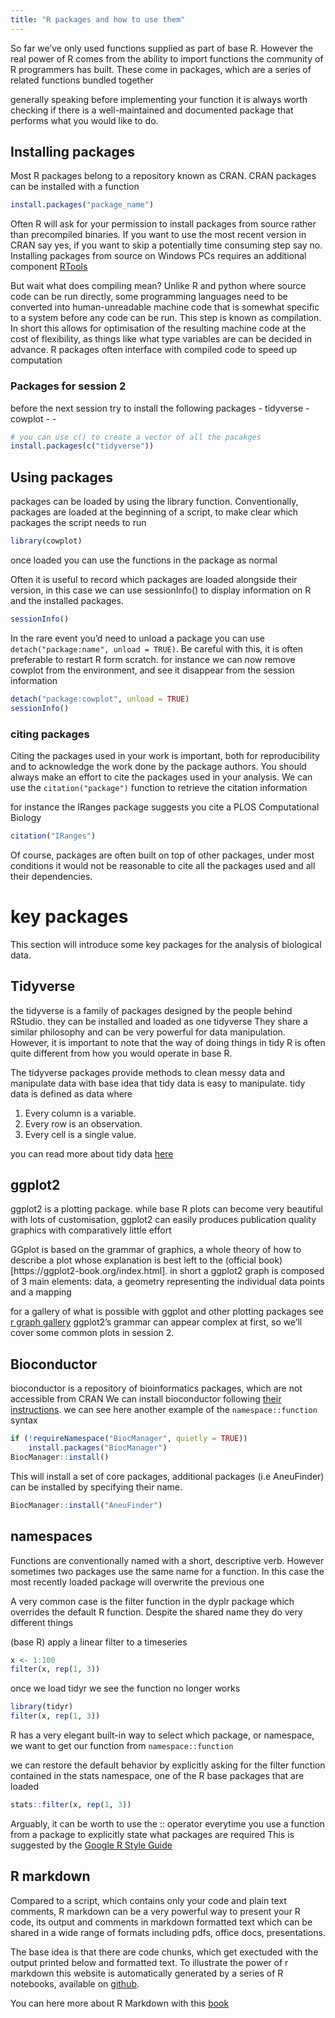 ---
title: "R packages and how to use them"
---

So far we've only used functions supplied as part of base R. However the real power of R comes from the ability to import functions
the community of R programmers has built. These come in packages, which are a series of related functions bundled together

generally speaking before implementing your function it is always worth checking if there is a well-maintained and documented package that performs what you would like to do. 

## Installing packages

Most R packages belong to a repository known as CRAN. CRAN packages can be installed with a function 
```{r, eval=F}
install.packages("package_name")
```

Often R will ask for your permission to install packages from source rather than precompiled binaries. If you want to use the most recent version in CRAN say yes, if you want to skip a potentially time consuming step say no. Installing packages from source on Windows PCs requires an additional component [RTools](https://cran.r-project.org/bin/windows/Rtools/) 

But wait what does compiling mean? Unlike R and python where source code can be run directly, some programming languages
need to be converted into human-unreadable machine code that is somewhat specific to a system before any code can be run. 
This step is known as compilation. In short this allows for optimisation of the resulting machine code at the cost of flexibility, as things like what type variables are can be decided in advance. 
R packages often interface with compiled code to speed up computation

### Packages for session 2 

before the next session try to install the following packages 
- tidyverse
- cowplot
- 
-

```{r, eval = FALSE, }
# you can use c() to create a vector of all the pacakges 
install.packages(c("tidyverse"))
```

## Using packages 

packages can be loaded by using the library function.
Conventionally, packages are loaded at the beginning of a script, 
to make clear which packages the script needs to run

```{r warning=TRUE}
library(cowplot)
```

once loaded you can use the functions in the package as normal

Often it is useful to record which packages are loaded alongside their version, in this case we can use sessionInfo() to display information on R and the installed packages. 
```{r}
sessionInfo()
```

In the rare event you'd need to unload a package you can use 
`detach("package:name", unload = TRUE)`. Be careful with this, it is often preferable to restart R form scratch.
for instance we can now remove cowplot from the environment, and see it disappear from the session information  
```{r}
detach("package:cowplot", unload = TRUE)
sessionInfo()
```

### citing packages

Citing the packages used in your work is important, both for reproducibility and to acknowledge the work done by the package authors. You should always make an effort to cite the packages used in your analysis.
We can use the `citation("package")` function to retrieve the citation information

for instance the IRanges package suggests you cite a PLOS Computational Biology
```{r}
citation("IRanges")
```
Of course, packages are often built on top of other packages, under most conditions it would not be reasonable to cite all the packages used and all their dependencies.

# key packages

This section will introduce some key packages for the analysis of biological data.

## Tidyverse

the tidyverse is a family of packages designed by the people behind RStudio.
they can be installed and loaded as one tidyverse
They share a similar philosophy and can be very powerful for data manipulation.
However, it is important to note that the way of doing things in tidy R is often quite
different from how you would operate in base R.

The tidyverse packages provide methods to clean messy data and manipulate data with base idea that 
tidy data is easy to manipulate. tidy data is defined as data where 
 
1. Every column is a variable.
2. Every row is an observation.
3. Every cell is a single value.

you can read more about tidy data [here](https://cran.r-project.org/web/packages/tidyr/vignettes/tidy-data.html)

## ggplot2 

ggplot2 is a plotting package. while base R plots can become very beautiful with lots of customisation,
ggplot2 can easily produces publication quality graphics with comparatively little effort

GGplot is based on the grammar of graphics, a whole theory of how to describe a plot whose explanation is 
best left to the (official book)[https://ggplot2-book.org/index.html]. in short a ggplot2 graph is composed
of 3 main elements: data, a geometry representing the individual data points and a mapping

for a gallery of what is possible with ggplot and other plotting packages see 
[r graph gallery ](https://www.r-graph-gallery.com/histogram)
ggplot2's grammar can appear complex at first, so we'll cover some common plots in session 2.

## Bioconductor 

bioconductor is a repository of bioinformatics packages, which are not accessible from CRAN
We can install bioconductor following [their instructions](http://bioconductor.org/install/). we can see here another example of the `namespace::function` syntax
```{r, eval=FALSE}
if (!requireNamespace("BiocManager", quietly = TRUE))
    install.packages("BiocManager")
BiocManager::install()
```

This will install a set of core packages, additional packages (i.e AneuFinder) can be installed 
by specifying their name.
```{r, eval=FALSE}
BiocManager::install("AneuFinder")
```

## namespaces 

Functions are conventionally named with a short, descriptive verb. However sometimes two packages use the same name for a function. In this case the most recently loaded package will overwrite the previous one

A very common case is the filter function in the dyplr package which overrides the default R function. Despite the shared name they do very different things

(base R) apply a linear filter to a timeseries 
```{r}
x <- 1:100
filter(x, rep(1, 3))
```
once we load tidyr we see the function no longer works 
```{r, error = TRUE}
library(tidyr)
filter(x, rep(1, 3))
```

R has a very elegant built-in way to select which package, or namespace, we want to get our function from 
`namespace::function`

we can restore the default behavior by explicitly asking for the filter function contained in the stats namespace, one of the R base packages that are loaded
```{r}
stats::filter(x, rep(1, 3))
```

Arguably, it can be worth to use the :: operator everytime you use a function from a package to explicitly state what packages are required
This is suggested by the [Google R Style Guide](https://google.github.io/styleguide/Rguide.html)

## R markdown 

Compared to a script, which contains only your code and plain text comments, 
R markdown can be a very powerful way to present your R code, its output and comments in markdown formatted text which can be shared in a wide range of formats including pdfs, office docs, presentations.  

The base idea is that there are code chunks, which get exectuded with the output printed below and formatted text. 
To illustrate the power of r markdown this website is automatically generated by a series of R notebooks, available on [github](https://github.com/sdangelis/Bioinformatics-cafe-tutorials).

You can here more about R Markdown with this [book](https://bookdown.org/yihui/rmarkdown/)


